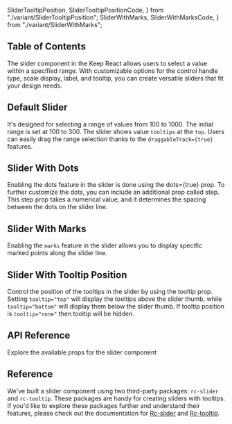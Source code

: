   SliderTooltipPosition,
  SliderTooltipPositionCode,
} from "./variant/SliderTooltipPosition";
  SliderWithMarks,
  SliderWithMarksCode,
} from "./variant/SliderWithMarks";


## Table of Contents

The slider component in the Keep React allows users to select a value within a specified range. With customizable options for the control handle type, scale display, label, and tooltip, you can create versatile sliders that fit your design needs.

## Default Slider

It's designed for selecting a range of values from 100 to 1000. The initial range is set at 100 to 300. The slider shows value `tooltips` at the `top`. Users can easily drag the range selection thanks to the `draggableTrack={true}` features.

<CodePreview github="Slider" code={DefaultSliderCode}>
  <DefaultSlider />
</CodePreview>

## Slider With Dots

Enabling the dots feature in the slider is done using the dots={true} prop. To further customize the dots, you can include an additional prop called step. This step prop takes a numerical value, and it determines the spacing between the dots on the slider line.

<CodePreview github="Slider" code={SliderWithDotsCode}>
  <SliderWithDots />
</CodePreview>

## Slider With Marks

Enabling the `marks` feature in the slider allows you to display specific marked points along the slider line.

<CodePreview github="Slider" code={SliderWithMarksCode}>
  <SliderWithMarks />
</CodePreview>

## Slider With Tooltip Position

Control the position of the tooltips in the slider by using the tooltip prop. Setting `tooltip="top"` will display the tooltips above the slider thumb, while `tooltip="bottom"` will display them below the slider thumb. If tooltip position is `tooltip="none"` then tooltip will be hidden.

<CodePreview github="Slider" code={SliderTooltipPositionCode}>
  <SliderTooltipPosition />
</CodePreview>

## API Reference

Explore the available props for the slider component

<ComponentApi data={sliderAPIData} />

## Reference

We've built a slider component using two third-party packages: `rc-slider` and `rc-tooltip`. These packages are handy for creating sliders with tooltips. If you'd like to explore these packages further and understand their features, please check out the documentation for [Rc-slider](https://www.npmjs.com/package/rc-slider) and [Rc-tooltip](https://www.npmjs.com/package/rc-tooltip).
